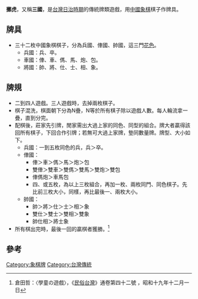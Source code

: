 '''擲虎'''，又稱'''三國'''，是[[台灣日治時期|台灣日治時期]]的傳統牌類遊戲，用[[中國象棋|中國象棋]]棋子作牌具。
 
==牌具==
*三十二枚中國象棋棋子，分為兵國、俥國、帥國，這三門[[花色|花色]]。
**兵國：兵、卒。
**車國：俥、車、傌、馬、炮、包。
**將國：帥、將、仕、士、相、象。
 
==牌規==
*二到四人遊戲。三人遊戲時，去掉兩枚棋子。
*棋子混洗，棋面朝下分為N疊，N等於所有棋子除以遊戲人數。每人輪流拿一疊，直到分完。
*配棋後，莊家先引牌，閒家需出大過上家的同色、同型的組合。牌大者贏得該回所有棋子，下回合作引牌；若無可大過上家牌，墊同數量牌。牌型、大小如下。
**兵國：一到五枚同色的兵，兵＞卒。
**俥國：
***俥＞車＞傌＞馬＞炮＞包
***雙俥＞雙車＞雙傌＞雙馬＞雙炮＞雙包
***俥傌炮＞車馬包
***四、或五枚，為以上三枚組合，再加一枚、兩枚同門、同色棋子。先比前三枚大小，同樣，再比最後一、兩枚大小。
**帥國：
***帥＞將＞仕＞士＞相＞象
***雙仕＞雙士＞雙相＞雙象
***帥仕相＞將士象
*所有棋出完時，最後一回的贏棋者獲勝。<ref>倉田哲：〈學童の遊戲〉，《[[民俗台灣|民俗台灣]]》通卷第四十二號 ，昭和十九年十二月一日</ref>

==參考==
{{reflist}}
 
[[Category:象棋牌|Category:象棋牌]]
[[Category:台灣傳統|Category:台灣傳統]]